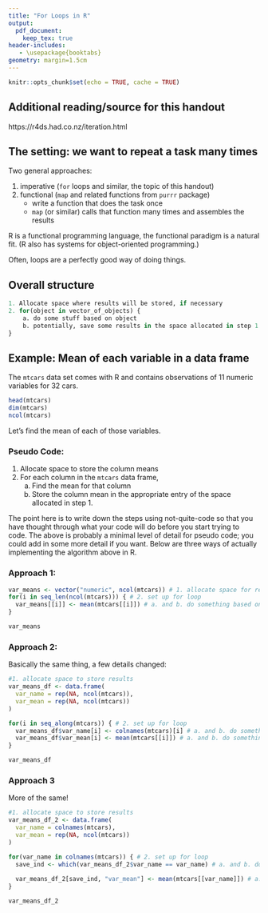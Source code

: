 ```yaml
---
title: "For Loops in R"
output:
  pdf_document:
    keep_tex: true
header-includes:
   - \usepackage{booktabs}
geometry: margin=1.5cm
---
```


```r
knitr::opts_chunk$set(echo = TRUE, cache = TRUE)
```

## Additional reading/source for this handout

https://r4ds.had.co.nz/iteration.html

## The setting: we want to repeat a task many times

Two general approaches:

1. imperative (`for` loops and similar, the topic of this handout)
2. functional (`map` and related functions from `purrr` package)
    * write a function that does the task once
    * `map` (or similar) calls that function many times and assembles the results

R is a functional programming language, the functional paradigm is a natural fit.  (R also has systems for object-oriented programming.)

Often, loops are a perfectly good way of doing things.

## Overall structure

```r
1. Allocate space where results will be stored, if necessary
2. for(object in vector_of_objects) {
    a. do some stuff based on object
    b. potentially, save some results in the space allocated in step 1
}
```

## Example: Mean of each variable in a data frame

The `mtcars` data set comes with R and contains observations of 11 numeric variables for 32 cars.

```r
head(mtcars)
dim(mtcars)
ncol(mtcars)
```

Let's find the mean of each of those variables.

\newpage

### Pseudo Code:

1. Allocate space to store the column means
2. For each column in the `mtcars` data frame,
    a. Find the mean for that column
    b. Store the column mean in the appropriate entry of the space allocated in step 1.

The point here is to write down the steps using not-quite-code so that you have thought through what your code will do before you start trying to code.  The above is probably a minimal level of detail for pseudo code; you could add in some more detail if you want.  Below are three ways of actually implementing the algorithm above in R.

### Approach 1:

```r
var_means <- vector("numeric", ncol(mtcars)) # 1. allocate space for results
for(i in seq_len(ncol(mtcars))) { # 2. set up for loop
  var_means[[i]] <- mean(mtcars[[i]]) # a. and b. do something based on i, save results
}

var_means
```

### Approach 2: 

Basically the same thing, a few details changed:

```r
#1. allocate space to store results
var_means_df <- data.frame(
  var_name = rep(NA, ncol(mtcars)),
  var_mean = rep(NA, ncol(mtcars))
)

for(i in seq_along(mtcars)) { # 2. set up for loop
  var_means_df$var_name[i] <- colnames(mtcars)[i] # a. and b. do something based on i, save results
  var_means_df$var_mean[i] <- mean(mtcars[[i]]) # a. and b. do something based on i, save results
}

var_means_df
```

\newpage

### Approach 3

More of the same!

```r
#1. allocate space to store results
var_means_df_2 <- data.frame(
  var_name = colnames(mtcars),
  var_mean = rep(NA, ncol(mtcars))
)

for(var_name in colnames(mtcars)) { # 2. set up for loop
  save_ind <- which(var_means_df_2$var_name == var_name) # a. and b. do something based on i, save results
  
  var_means_df_2[save_ind, "var_mean"] <- mean(mtcars[[var_name]]) # a. and b. do something based on i, save results
}

var_means_df_2
```
